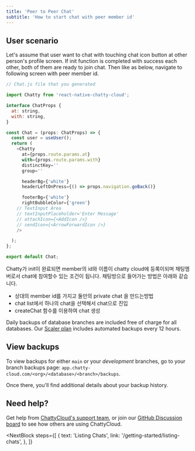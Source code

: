 ```yaml
---
title: 'Peer to Peer Chat'
subtitle: 'How to start chat with peer member id'
---
```


## User scenario

Let's assume that user want to chat with touching chat icon button at other person's profile screen.
If init function is completed with success each other, both of them are ready to join chat.
Then like as below, navigate to following screen with peer member id.

```javascript
// Chat.js file that you generated

import Chatty from 'react-native-chatty-cloud';

interface ChatProps {
  at: string,
  with: string,
}

const Chat = (props: ChatProps) => {
  const user = useUser();
  return (
    <Chatty
      at={props.route.params.at}
      with={props.route.params.with}
      distinctKey=''
      group=''

      headerBg={'white'}
      headerLeftOnPress={() => props.navigation.goBack()}

      footerBg={'white'}
      rightBubbleColor={'green'}
    // TextInput Area
    // textInputPlaceholder='Enter Message'
    // attachIcon={<AddIcon />}
    // sendIcon={<ArrowForwardIcon />}
    />

  );
};

export default Chat;


```
Chatty가 init이 완료되면 member의 id와 이름이 chatty cloud에 등록이되며 채팅멤버로서 chat에 참여할수 있는 조건이 됩니다.
채팅방으로 들어가는 방법은 아래와 같습니다. 
- 상대의 member id를 가지고 둘만의 private chat 을 만드는방법
- chat list에서 하나의 chat을 선택해서 chat으로 진입
- createChat 함수를 이용하여 chat 생성

<InfoBlock type="note">
  Daily backups of database branches are included free of charge for all databases. Our <a href="https://docs.chatty-cloud.com/concepts/billing#chatty-cloud-plans">Scaler plan</a> includes automated backups every 12 hours.
</InfoBlock>

## View backups

To view backups for either `main` or your _development_ branches, go to your branch backups page: `app.chatty-cloud.com/<org>/<database>/<branch>/backups`.

Once there, you'll find additional details about your backup history.


## Need help?

Get help from [ChattyCloud's support team](https://www.chatty-cloud.com/support), or join our [GitHub Discussion board](https://github.com/chatty-cloud/beta/discussions) to see how others are using ChattyCloud.

<NextBlock
  steps={[
    {
      text: 'Listing Chats',
      link: '/getting-started/listing-chats',
    },
  ]}
></NextBlock>

